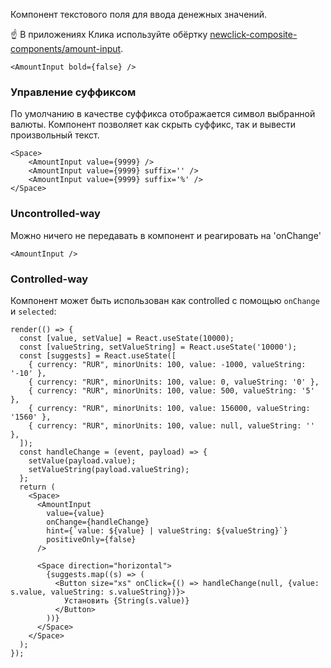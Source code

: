Компонент текстового поля для ввода денежных значений.

☝️ В приложениях Клика используйте обёртку [newclick-composite-components/amount-input](http://digital/demo/newclick-composite-components/master/?path=/docs/form-amountinput--basic).

```tsx live
<AmountInput bold={false} />
```

### Управление суффиксом

По умолчанию в качестве суффикса отображается символ выбранной валюты.
Компонент позволяет как скрыть суффикс, так и вывести произвольный текст.

```tsx live
<Space>
    <AmountInput value={9999} />
    <AmountInput value={9999} suffix='' />
    <AmountInput value={9999} suffix='%' />
</Space>
```

### Uncontrolled-way

Можно ничего не передавать в компонент и реагировать на 'onChange'

```tsx live
<AmountInput />
```

### Controlled-way

Компонент может быть использован как controlled с помощью `onChange` и `selected`:

```tsx live
render(() => {
  const [value, setValue] = React.useState(10000);
  const [valueString, setValueString] = React.useState('10000');
  const [suggests] = React.useState([
    { currency: "RUR", minorUnits: 100, value: -1000, valueString: '-10' },
    { currency: "RUR", minorUnits: 100, value: 0, valueString: '0' },
    { currency: "RUR", minorUnits: 100, value: 500, valueString: '5' },
    { currency: "RUR", minorUnits: 100, value: 156000, valueString: '1560' },
    { currency: "RUR", minorUnits: 100, value: null, valueString: '' },
  ]);
  const handleChange = (event, payload) => {
    setValue(payload.value);
    setValueString(payload.valueString);
  };
  return (
    <Space>
      <AmountInput
        value={value}
        onChange={handleChange}
        hint={`value: ${value} | valueString: ${valueString}`}
        positiveOnly={false}
      />

      <Space direction="horizontal">
        {suggests.map((s) => (
          <Button size="xs" onClick={() => handleChange(null, {value: s.value, valueString: s.valueString})}>
            Установить {String(s.value)}
          </Button>
        ))}
      </Space>
    </Space>
  );
});
```
